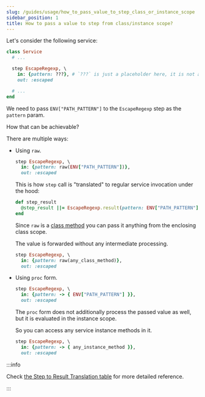 ```yaml
---
slug: /guides/usage/how_to_pass_value_to_step_class_or_instance_scope
sidebar_position: 1
title: How to pass a value to step from class/instance scope?
---
```


Let's consider the following service:

```ruby
class Service
  # ...

  step EscapeRegexp, \
    in: {pattern: ???}, # `???` is just a placeholder here, it is not a valid Ruby syntax.
    out: :escaped

  # ...
end
```

We need to pass `ENV["PATH_PATTERN"]` to the `EscapeRegexp` step as the `pattern` param.

How that can be achievable?

There are multiple ways:

- Using `raw`.

  ```ruby
  step EscapeRegexp, \
    in: {pattern: raw(ENV["PATH_PATTERN"])},
    out: :escaped
  ```

  This is how `step` call is "translated" to regular service invocation under the hood:

  ```ruby
  def step_result
    @step_result ||= EscapeRegexp.result(pattern: ENV["PATH_PATTERN"])
  end
  ```

  Since `raw` is a [class method](https://rubyreferences.github.io/rubyref/language/methods-def.html#scope) you can pass it anything from the enclosing class scope.

  The value is forwarded without any intermediate processing.

  ```ruby
  step EscapeRegexp, \
    in: {pattern: raw(any_class_method)},
    out: :escaped
  ```

- Using `proc` form.

  ```ruby
  step EscapeRegexp, \
    in: {pattern: -> { ENV["PATH_PATTERN"] }},
    out: :escaped
  ```

  The `proc` form does not additionally process the passed value as well, but it is evaluated in the instance scope.

  So you can access any service instance methods in it.

  ```ruby
  step EscapeRegexp, \
    in: {pattern: -> { any_instance_method }},
    out: :escaped
  ```

:::info

Check [the Step to Result Translation table](/basics/step_to_result_translation_table) for more detailed reference.

:::
